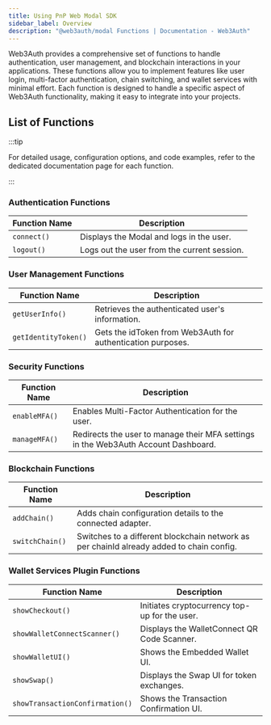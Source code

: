 ```yaml
---
title: Using PnP Web Modal SDK
sidebar_label: Overview
description: "@web3auth/modal Functions | Documentation - Web3Auth"
---
```


Web3Auth provides a comprehensive set of functions to handle authentication, user management, and
blockchain interactions in your applications. These functions allow you to implement features like
user login, multi-factor authentication, chain switching, and wallet services with minimal effort.
Each function is designed to handle a specific aspect of Web3Auth functionality, making it easy to
integrate into your projects.

## List of Functions

:::tip

For detailed usage, configuration options, and code examples, refer to the dedicated documentation
page for each function.

:::

### Authentication Functions

| Function Name | Description                                 |
| ------------- | ------------------------------------------- |
| `connect()`   | Displays the Modal and logs in the user.    |
| `logout()`    | Logs out the user from the current session. |

### User Management Functions

| Function Name        | Description                                                 |
| -------------------- | ----------------------------------------------------------- |
| `getUserInfo()`      | Retrieves the authenticated user's information.             |
| `getIdentityToken()` | Gets the idToken from Web3Auth for authentication purposes. |

### Security Functions

| Function Name | Description                                                                        |
| ------------- | ---------------------------------------------------------------------------------- |
| `enableMFA()` | Enables Multi-Factor Authentication for the user.                                  |
| `manageMFA()` | Redirects the user to manage their MFA settings in the Web3Auth Account Dashboard. |

### Blockchain Functions

| Function Name   | Description                                                                              |
| --------------- | ---------------------------------------------------------------------------------------- |
| `addChain()`    | Adds chain configuration details to the connected adapter.                               |
| `switchChain()` | Switches to a different blockchain network as per chainId already added to chain config. |

### Wallet Services Plugin Functions

| Function Name                   | Description                                   |
| ------------------------------- | --------------------------------------------- |
| `showCheckout()`                | Initiates cryptocurrency top-up for the user. |
| `showWalletConnectScanner()`    | Displays the WalletConnect QR Code Scanner.   |
| `showWalletUI()`                | Shows the Embedded Wallet UI.                 |
| `showSwap()`                    | Displays the Swap UI for token exchanges.     |
| `showTransactionConfirmation()` | Shows the Transaction Confirmation UI.        |

